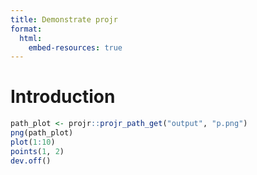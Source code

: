 ```yaml
---
title: Demonstrate projr
format:
  html:
    embed-resources: true
---
```


# Introduction

```r
path_plot <- projr::projr_path_get("output", "p.png")
png(path_plot)
plot(1:10)
points(1, 2)
dev.off()
```

